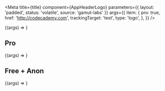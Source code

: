
<Meta
  title={title}
  component={AppHeaderLogo}
  parameters={{ layout: 'padded', status: 'volatile', source: 'gamut-labs' }}
  args={{
    item: {
      pro: true,
      href: 'http://codecademy.com',
      trackingTarget: 'test',
      type: 'logo',
    },
  }}
/>

<Canvas>
  <Story name="AppHeaderLogo">{(args) => <AppHeaderLogo {...args} />}</Story>
</Canvas>

<Props story="AppHeaderLogo" />

## Pro

<Canvas>
  <Story name="pro">{(args) => <AppHeaderLogo {...args} />}</Story>
</Canvas>

## Free + Anon

<Canvas>
  <Story
    name="free"
    args={{
      item: {
        pro: false,
        href: 'http://codecademy.com',
        trackingTarget: 'test',
        type: 'logo',
      },
    }}
  >
    {(args) => <AppHeaderLogo {...args} />}
  </Story>
</Canvas>
